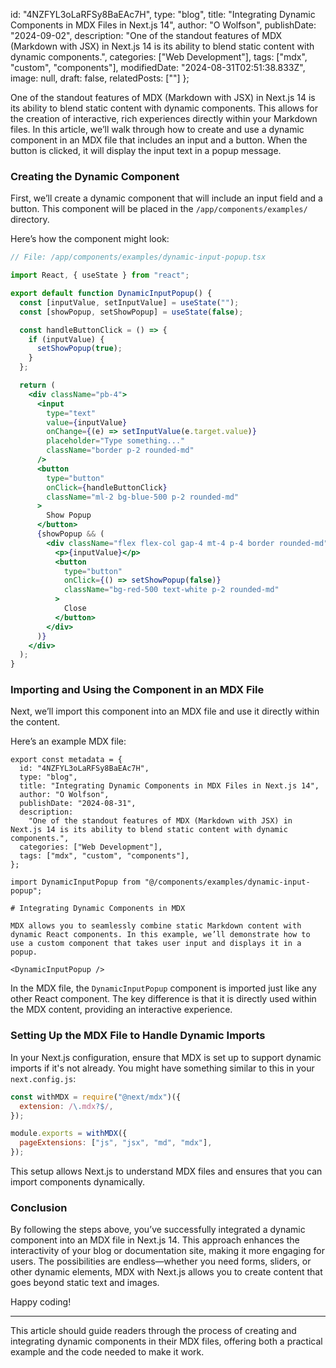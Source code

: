   id: "4NZFYL3oLaRFSy8BaEAc7H",
  type: "blog",
  title: "Integrating Dynamic Components in MDX Files in Next.js 14",
  author: "O Wolfson",
  publishDate: "2024-09-02",
  description: "One of the standout features of MDX (Markdown with JSX) in Next.js 14 is its ability to blend static content with dynamic components.",
  categories: ["Web Development"],
  tags: ["mdx", "custom", "components"],
  modifiedDate: "2024-08-31T02:51:38.833Z",
  image: null,
  draft: false,
  relatedPosts: [""]
};


One of the standout features of MDX (Markdown with JSX) in Next.js 14 is its ability to blend static content with dynamic components. This allows for the creation of interactive, rich experiences directly within your Markdown files. In this article, we’ll walk through how to create and use a dynamic component in an MDX file that includes an input and a button. When the button is clicked, it will display the input text in a popup message.

<DynamicInputPopup />

### Creating the Dynamic Component

First, we’ll create a dynamic component that will include an input field and a button. This component will be placed in the `/app/components/examples/` directory.

Here’s how the component might look:

```jsx
// File: /app/components/examples/dynamic-input-popup.tsx

import React, { useState } from "react";

export default function DynamicInputPopup() {
  const [inputValue, setInputValue] = useState("");
  const [showPopup, setShowPopup] = useState(false);

  const handleButtonClick = () => {
    if (inputValue) {
      setShowPopup(true);
    }
  };

  return (
    <div className="pb-4">
      <input
        type="text"
        value={inputValue}
        onChange={(e) => setInputValue(e.target.value)}
        placeholder="Type something..."
        className="border p-2 rounded-md"
      />
      <button
        type="button"
        onClick={handleButtonClick}
        className="ml-2 bg-blue-500 p-2 rounded-md"
      >
        Show Popup
      </button>
      {showPopup && (
        <div className="flex flex-col gap-4 mt-4 p-4 border rounded-md">
          <p>{inputValue}</p>
          <button
            type="button"
            onClick={() => setShowPopup(false)}
            className="bg-red-500 text-white p-2 rounded-md"
          >
            Close
          </button>
        </div>
      )}
    </div>
  );
}
```

### Importing and Using the Component in an MDX File

Next, we’ll import this component into an MDX file and use it directly within the content.

Here’s an example MDX file:

```MDX
export const metadata = {
  id: "4NZFYL3oLaRFSy8BaEAc7H",
  type: "blog",
  title: "Integrating Dynamic Components in MDX Files in Next.js 14",
  author: "O Wolfson",
  publishDate: "2024-08-31",
  description:
    "One of the standout features of MDX (Markdown with JSX) in Next.js 14 is its ability to blend static content with dynamic components.",
  categories: ["Web Development"],
  tags: ["mdx", "custom", "components"],
};

import DynamicInputPopup from "@/components/examples/dynamic-input-popup";

# Integrating Dynamic Components in MDX

MDX allows you to seamlessly combine static Markdown content with dynamic React components. In this example, we’ll demonstrate how to use a custom component that takes user input and displays it in a popup.

<DynamicInputPopup />
```

In the MDX file, the `DynamicInputPopup` component is imported just like any other React component. The key difference is that it is directly used within the MDX content, providing an interactive experience.

### Setting Up the MDX File to Handle Dynamic Imports

In your Next.js configuration, ensure that MDX is set up to support dynamic imports if it's not already. You might have something similar to this in your `next.config.js`:

```javascript
const withMDX = require("@next/mdx")({
  extension: /\.mdx?$/,
});

module.exports = withMDX({
  pageExtensions: ["js", "jsx", "md", "mdx"],
});
```

This setup allows Next.js to understand MDX files and ensures that you can import components dynamically.

### Conclusion

By following the steps above, you’ve successfully integrated a dynamic component into an MDX file in Next.js 14. This approach enhances the interactivity of your blog or documentation site, making it more engaging for users. The possibilities are endless—whether you need forms, sliders, or other dynamic elements, MDX with Next.js allows you to create content that goes beyond static text and images.

Happy coding!

---

This article should guide readers through the process of creating and integrating dynamic components in their MDX files, offering both a practical example and the code needed to make it work.